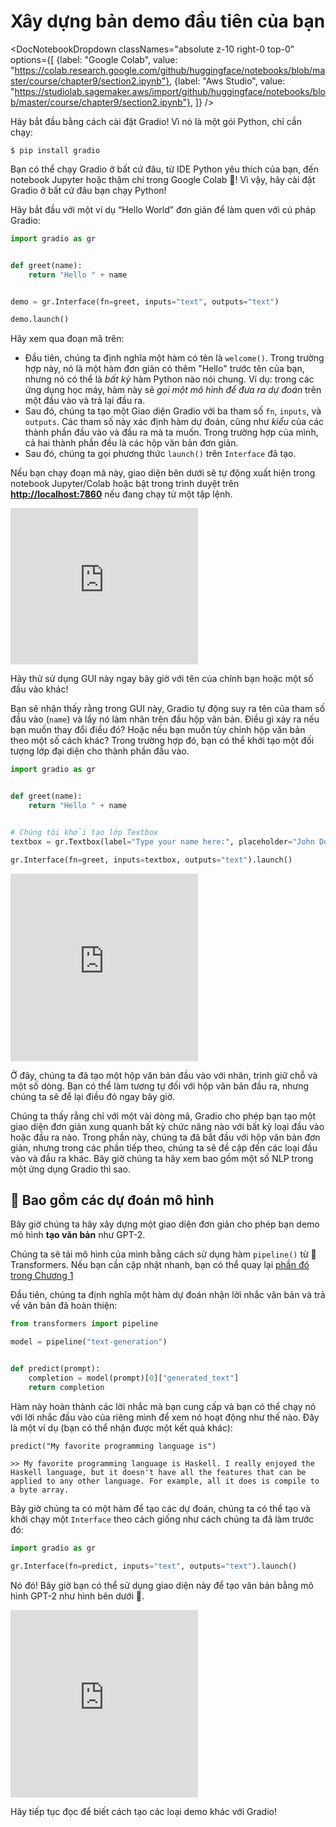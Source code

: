 # Xây dựng bản demo đầu tiên của bạn

<DocNotebookDropdown
  classNames="absolute z-10 right-0 top-0"
  options={[
    {label: "Google Colab", value: "https://colab.research.google.com/github/huggingface/notebooks/blob/master/course/chapter9/section2.ipynb"},
    {label: "Aws Studio", value: "https://studiolab.sagemaker.aws/import/github/huggingface/notebooks/blob/master/course/chapter9/section2.ipynb"},
]} />

Hãy bắt đầu bằng cách cài đặt Gradio! Vì nó là một gói Python, chỉ cần chạy:

`$ pip install gradio `

Bạn có thể chạy Gradio ở bất cứ đâu, từ IDE Python yêu thích của bạn, đến notebook Jupyter hoặc thậm chí trong Google Colab 🤯!
Vì vậy, hãy cài đặt Gradio ở bất cứ đâu bạn chạy Python!

Hãy bắt đầu với một ví dụ “Hello World” đơn giản để làm quen với cú pháp Gradio:

```py
import gradio as gr


def greet(name):
    return "Hello " + name


demo = gr.Interface(fn=greet, inputs="text", outputs="text")

demo.launch()
```

Hãy xem qua đoạn mã trên:

- Đầu tiên, chúng ta định nghĩa một hàm có tên là `welcome()`. Trong trường hợp này, nó là một hàm đơn giản có thêm "Hello" trước tên của bạn, nhưng nó có thể là *bất kỳ* hàm Python nào nói chung. Ví dụ: trong các ứng dụng học máy, hàm này sẽ *gọi một mô hình để đưa ra dự đoán* trên một đầu vào và trả lại đầu ra.
- Sau đó, chúng ta tạo một Giao diện Gradio với ba tham số `fn`, `inputs`, và `outputs`. Các tham số này xác định hàm dự đoán, cũng như _kiểu_ của các thành phần đầu vào và đầu ra mà ta muốn. Trong trường hợp của mình, cả hai thành phần đều là các hộp văn bản đơn giản.
- Sau đó, chúng ta gọi phương thức `launch()` trên `Interface` đã tạo.

Nếu bạn chạy đoạn mã này, giao diện bên dưới sẽ tự động xuất hiện trong notebook Jupyter/Colab hoặc bật trong trình duyệt trên **[http://localhost:7860](http://localhost:7860/)** nếu đang chạy từ một tập lệnh.

<iframe src="https://hf.space/gradioiframe/course-demos/hello-world/+" frameBorder="0" height="250" title="Gradio app" class="container p-0 flex-grow space-iframe" allow="accelerometer; ambient-light-sensor; autoplay; battery; camera; document-domain; encrypted-media; fullscreen; geolocation; gyroscope; layout-animations; legacy-image-formats; magnetometer; microphone; midi; oversized-images; payment; picture-in-picture; publickey-credentials-get; sync-xhr; usb; vr ; wake-lock; xr-spatial-tracking" sandbox="allow-forms allow-modals allow-popups allow-popups-to-escape-sandbox allow-same-origin allow-scripts allow-downloads"></iframe>

Hãy thử sử dụng GUI này ngay bây giờ với tên của chính bạn hoặc một số đầu vào khác!

Bạn sẽ nhận thấy rằng trong GUI này, Gradio tự động suy ra tên của tham số đầu vào (`name`) và lấy nó làm nhãn trên đầu hộp văn bản. Điều gì xảy ra nếu bạn muốn thay đổi điều đó? Hoặc nếu bạn muốn tùy chỉnh hộp văn bản theo một số cách khác? Trong trường hợp đó, bạn có thể khởi tạo một đối tượng lớp đại diện cho thành phần đầu vào.

```py
import gradio as gr


def greet(name):
    return "Hello " + name


# Chúng tôi khởi tạo lớp Textbox
textbox = gr.Textbox(label="Type your name here:", placeholder="John Doe", lines=2)

gr.Interface(fn=greet, inputs=textbox, outputs="text").launch()
```

<iframe src="https://hf.space/gradioiframe/course-demos/hello-world-custom/+" frameBorder="0" height="300" title="Gradio app" class="container p-0 flex-grow space-iframe" allow="accelerometer; ambient-light-sensor; autoplay; battery; camera; document-domain; encrypted-media; fullscreen; geolocation; gyroscope; layout-animations; legacy-image-formats; magnetometer; microphone; midi; oversized-images; payment; picture-in-picture; publickey-credentials-get; sync-xhr; usb; vr ; wake-lock; xr-spatial-tracking" sandbox="allow-forms allow-modals allow-popups allow-popups-to-escape-sandbox allow-same-origin allow-scripts allow-downloads"></iframe>

Ở đây, chúng ta đã tạo một hộp văn bản đầu vào với nhãn, trình giữ chỗ và một số dòng. Bạn có thể làm tương tự đối với hộp văn bản đầu ra, nhưng chúng ta sẽ để lại điều đó ngay bây giờ.

Chúng ta thấy rằng chỉ với một vài dòng mã, Gradio cho phép bạn tạo một giao diện đơn giản xung quanh bất kỳ chức năng nào
với bất kỳ loại đầu vào hoặc đầu ra nào. Trong phần này, chúng ta đã bắt đầu với hộp văn bản đơn giản, nhưng trong các phần tiếp theo, chúng ta sẽ đề cập đến các loại đầu vào và đầu ra khác. Bây giờ chúng ta hãy xem bao gồm một số NLP trong một ứng dụng Gradio thì sao.

## 🤖 Bao gồm các dự đoán mô hình

Bây giờ chúng ta hãy xây dựng một giao diện đơn giản cho phép bạn demo mô hình **tạo văn bản** như GPT-2.

Chúng ta sẽ tải mô hình của mình bằng cách sử dụng hàm `pipeline()` từ 🤗 Transformers.
Nếu bạn cần cập nhật nhanh, bạn có thể quay lại [phần đó trong Chương 1](/course/chapter1/3#text-generation)

Đầu tiên, chúng ta định nghĩa một hàm dự đoán nhận lời nhắc văn bản và trả về văn bản đã hoàn thiện:

```py
from transformers import pipeline

model = pipeline("text-generation")


def predict(prompt):
    completion = model(prompt)[0]["generated_text"]
    return completion
```

Hàm này hoàn thành các lời nhắc mà bạn cung cấp và bạn có thể chạy nó với lời nhắc đầu vào của riêng mình để xem nó hoạt động như thế nào. Đây là một ví dụ (bạn có thể nhận được một kết quả khác):

```
predict("My favorite programming language is")
```

```
>> My favorite programming language is Haskell. I really enjoyed the Haskell language, but it doesn't have all the features that can be applied to any other language. For example, all it does is compile to a byte array.
```

Bây giờ chúng ta có một hàm để tạo các dự đoán, chúng ta có thể tạo và khởi chạy một `Interface` theo cách giống như cách chúng ta đã làm trước đó:

```py
import gradio as gr

gr.Interface(fn=predict, inputs="text", outputs="text").launch()
```

Nó đó! Bây giờ bạn có thể sử dụng giao diện này để tạo văn bản bằng mô hình GPT-2 như hình bên dưới 🤯.

<iframe src="https://hf.space/gradioiframe/course-demos/gpt-2/+" frameBorder="0" height="300" title="Gradio app" class="container p-0 flex-grow space-iframe" allow="accelerometer; ambient-light-sensor; autoplay; battery; camera; document-domain; encrypted-media; fullscreen; geolocation; gyroscope; layout-animations; legacy-image-formats; magnetometer; microphone; midi; oversized-images; payment; picture-in-picture; publickey-credentials-get; sync-xhr; usb; vr ; wake-lock; xr-spatial-tracking" sandbox="allow-forms allow-modals allow-popups allow-popups-to-escape-sandbox allow-same-origin allow-scripts allow-downloads"></iframe>

Hãy tiếp tục đọc để biết cách tạo các loại demo khác với Gradio!
